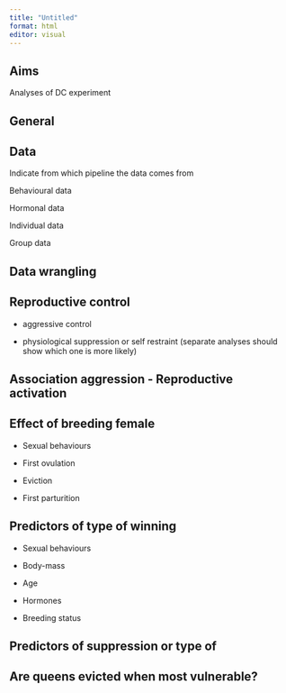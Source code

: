 ```yaml
---
title: "Untitled"
format: html
editor: visual
---
```


## Aims 

Analyses of DC experiment

## General

## Data

Indicate from which pipeline the data comes from

Behavioural data

Hormonal data

Individual data

Group data

## Data wrangling 

## Reproductive control 

-   aggressive control

-   physiological suppression or self restraint (separate analyses should show which one is more likely)

## Association aggression - Reproductive activation

## Effect of breeding female

-   Sexual behaviours

-   First ovulation

-   Eviction

-   First parturition

## Predictors of type of winning 

-   Sexual behaviours

-   Body-mass

-   Age

-   Hormones

-   Breeding status

## Predictors of suppression or type of

## Are queens evicted when most vulnerable?

## 
